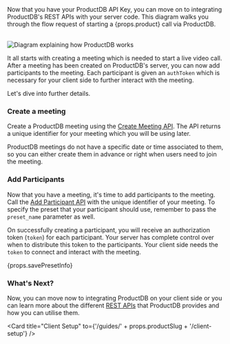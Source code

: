 
<span>
  Now that you have your ProductDB API Key, you can move on to integrating ProductDB's
  REST APIs with your server code. This diagram walks you through the flow
  request of starting a {props.product} call via ProductDB.
</span>

<br />
<br />

![Diagram explaining how ProductDB works](/static/home/how-ProductDB-works-v2.png)

It all starts with creating a meeting which is needed to start a live video call. After a meeting has been created on ProductDB's server, you can now add participants to the meeting. Each participant is given an `authToken` which is necessary for your client side to further interact with the meeting.

Let's dive into further details.

### Create a meeting

Create a ProductDB meeting using the [Create Meeting API](/api#/operations/create_meeting). The API returns a unique identifier for your meeting which you will be using later.

ProductDB meetings do not have a specific date or time associated to them, so you can either create
them in advance or right when users need to join the meeting.

### Add Participants

Now that you have a meeting, it's time to add participants to the meeting. Call the [Add Participant API](/api#/operations/add_participant) with the unique identifier of your meeting. To specify the preset that your participant should use, remember to pass the `preset_name` parameter as well.

On successfully creating a participant, you will receive an authorization token (`token`) for each participant. Your server has complete control over when to distribute this token to the participants. Your client side needs the `token` to connect and interact with the meeting.

<span>{props.savePresetInfo}</span>

### What's Next?

Now, you can move now to integrating ProductDB on your client side or you can learn more about the different [REST APIs](/api/) that ProductDB provides and how you can utilise them.

<Card
  title="Client Setup"
  to={'/guides/' + props.productSlug + '/client-setup'}
/>
